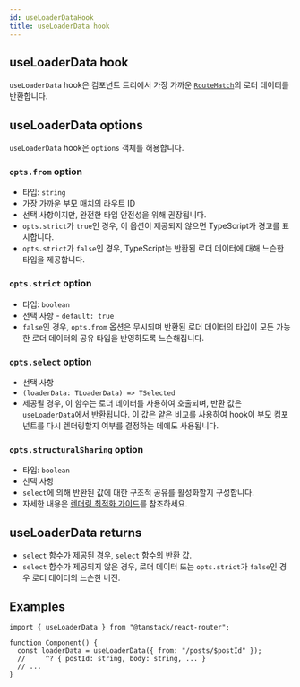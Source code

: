 ```yaml
---
id: useLoaderDataHook
title: useLoaderData hook
---
```


## useLoaderData hook

`useLoaderData` hook은 컴포넌트 트리에서 가장 가까운 [`RouteMatch`](../types/RouteMatchType.md)의 로더 데이터를 반환합니다.

## useLoaderData options

`useLoaderData` hook은 `options` 객체를 허용합니다.

### `opts.from` option

- 타입: `string`
- 가장 가까운 부모 매치의 라우트 ID
- 선택 사항이지만, 완전한 타입 안전성을 위해 권장됩니다.
- `opts.strict`가 `true`인 경우, 이 옵션이 제공되지 않으면 TypeScript가 경고를 표시합니다.
- `opts.strict`가 `false`인 경우, TypeScript는 반환된 로더 데이터에 대해 느슨한 타입을 제공합니다.

### `opts.strict` option

- 타입: `boolean`
- 선택 사항 - `default: true`
- `false`인 경우, `opts.from` 옵션은 무시되며 반환된 로더 데이터의 타입이 모든 가능한 로더 데이터의 공유 타입을 반영하도록 느슨해집니다.

### `opts.select` option

- 선택 사항
- `(loaderData: TLoaderData) => TSelected`
- 제공될 경우, 이 함수는 로더 데이터를 사용하여 호출되며, 반환 값은 `useLoaderData`에서 반환됩니다. 이 값은 얕은 비교를 사용하여 hook이 부모 컴포넌트를 다시 렌더링할지 여부를 결정하는 데에도 사용됩니다.

### `opts.structuralSharing` option

- 타입: `boolean`
- 선택 사항
- `select`에 의해 반환된 값에 대한 구조적 공유를 활성화할지 구성합니다.
- 자세한 내용은 [렌더링 최적화 가이드](../../guide/render-optimizations.md)를 참조하세요.

## useLoaderData returns

- `select` 함수가 제공된 경우, `select` 함수의 반환 값.
- `select` 함수가 제공되지 않은 경우, 로더 데이터 또는 `opts.strict`가 `false`인 경우 로더 데이터의 느슨한 버전.

## Examples

```tsx
import { useLoaderData } from "@tanstack/react-router";

function Component() {
  const loaderData = useLoaderData({ from: "/posts/$postId" });
  //     ^? { postId: string, body: string, ... }
  // ...
}
```
